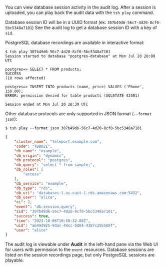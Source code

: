 You can view database session activity in the audit log.
After a session is uploaded, you can play back the audit data
with the `tsh play` command.

Database session ID will be in a UUID format (ex: `307b49d6-56c7-4d20-8cf0-5bc5348a7101`)
See the audit log to get a database session ID with a key of `sid`.

PostgreSQL database recordings are available in interactive format:

```code
$ tsh play 307b49d6-56c7-4d20-8cf0-5bc5348a7101
Session started to database "postgres-database" at Mon Jul 20 20:00 UTC

postgres=> SELECT * FROM products;
SUCCESS
(10 rows affected)

postgres=> INSERT INTO products (name, price) VALUES ('Phone', 150.00);
ERROR: permission denied for table products (SQLSTATE 42501)

Session ended at Mon Jul 20 20:30 UTC
```

Other database protocols are only supported in JSON format (`--format json`):
```code
$ tsh play --format json 307b49d6-56c7-4d20-8cf0-5bc5348a7101
```

```json
{
    "cluster_name": "teleport.example.com",
    "code": "TDB02I",
    "db_name": "example",
    "db_origin": "dynamic",
    "db_protocol": "postgres",
    "db_query": "select * from sample;",
    "db_roles": [
        "access"
    ],
    "db_service": "example",
    "db_type": "rds",
    "db_uri": "databases-1.us-east-1.rds.amazonaws.com:5432",
    "db_user": "alice",
    "ei": 2,
    "event": "db.session.query",
    "sid": "307b49d6-56c7-4d20-8cf0-5bc5348a7101",
    "success": true,
    "time": "2023-10-06T10:58:32.88Z",
    "uid": "a649d925-9dac-44cc-bd04-4387c295580f",
    "user": "alice"
}
```

The audit log is viewable under **Audit** in the left-hand pane via the Web UI
for users with permission to the `event` resources. Database sessions are listed
on the session recordings page, but only PostgreSQL sessions are playable.
